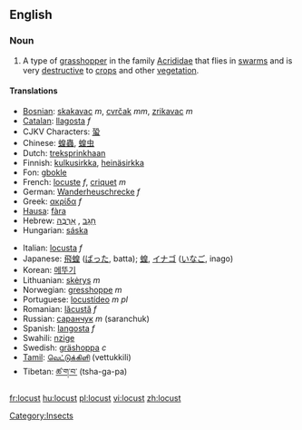 ==English==
{{wikipedia}}
===Noun===
{{en-noun}}

# A type of [[grasshopper]] in the family [[Acrididae]] that flies in [[swarm]]s and is very [[destructive]] to [[crop]]s and other [[vegetation]].

====Translations====
{{top}}
*[[Bosnian]]: [[skakavac]] ''m'', [[cvrčak]] ''mm'', [[zrikavac]] ''m''
*[[Catalan]]: [[llagosta]] ''f''
*CJKV Characters: [[蛩]]
*Chinese: [[蝗蟲]], [[蝗虫]]
*Dutch: [[treksprinkhaan]] {{m}}
*Finnish: [[kulkusirkka]], [[heinäsirkka]]
*Fon: [[gbokle]]
*French: [[locuste]] ''f'', [[criquet]] ''m''
*German: [[Wanderheuschrecke]] ''f''
*Greek: [[ακρίδα]] ''f''
*[[Hausa]]: [[fàra]]
*Hebrew: &rlm;[[ארבה|אַרְבֶּה]]&lrm; {{m}}, &rlm;[[חגב|חָגָב]]&lrm; {{m}}
*Hungarian: [[sáska]]
{{mid}}
*Italian: [[locusta]] ''f''
*Japanese: [[飛蝗]] ([[ばった]], batta); [[蝗]], [[イナゴ]] ([[いなご]], inago)
*Korean: [[메뚜기]]
*Lithuanian: [[skėrys]] ''m''
*Norwegian: [[gresshoppe]] ''m''
*Portuguese: [[locustídeo]] ''m pl''<!-- no singular? -->
*Romanian: [[lăcustă]] ''f''
*Russian: [[саранчук]] ''m'' (saranchuk)
*Spanish: [[langosta]] ''f''
*Swahili: [[nzige]]
*Swedish: [[gräshoppa]] ''c''<!-- ~ från Asien och Afrika -->
*[[Tamil]]: [[வெட்டுக்கிளி]] (vettukkili)
*Tibetan: [[ཚ་ག་བ་]] (tsha-ga-pa)
{{bottom}}

[[Category:Insects]]

[[fr:locust]]
[[hu:locust]]
[[pl:locust]]
[[vi:locust]]
[[zh:locust]]